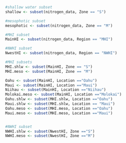 ```r
#shallow water subset
shallow <- subset(nitrogen_data, Zone == "S")

#mesophotic subset
mesophotic <- subset(nitrogen_data, Zone == "M")
```

```r
#MHI subset
MainHI <- subset(nitrogen_data, Region == "MHI")

#NWHI subset
NwestHI <- subset(nitrogen_data, Region == "NWHI")
```

```r
#MHI subsets
MHI.shlw <- subset(MainHI, Zone == "S")
MHI.meso <- subset(MainHI, Zone == "M")

Oahu <- subset(MainHI, Location =="Oahu")
Maui <- subset(MainHI, Location =="Maui")
Niihau <- subset(MainHI, Location =="Niihau")
Molokai.meso <- subset(MainHI, Location =="Molokai")
Oahu.shlw <- subset(MHI.shlw, Location =="Oahu")
Maui.shlw <- subset(MHI.shlw, Location == "Maui")
Oahu.meso <- subset(MHI.meso, Location =="Oahu")
Maui.meso <- subset(MHI.meso, Location =="Maui")


#NWHI subset
NWHI.shlw <- subset(NwestHI, Zone =="S")
NWHI.meso <- subset(NwestHI, Zone =="M")
```

